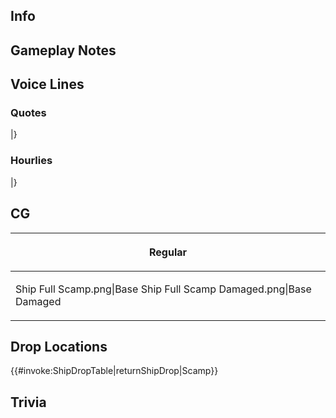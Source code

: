 ==Info==
{{KanmusuInfo|ID=493}}
{{KanmusuInfo|ID=493a}}

==Gameplay Notes==

==Voice Lines==
===Quotes===
{{ShipquoteHeader}}
{{ShipquoteKai
|scenario = Introduction
|origin =あんたがAdmiral? ん〜、そっか。あたいはGato級潜水艦、Scampさ。割りとできるよ。まあ、よろしく。
|translation =So you're the Admiral? Hmmm, I see. I'm the Gato-class submarine, Scamp. I'm quite capable. Well, nice to meet you.
}}
{{ShipquoteKai|scenario = Introduction|kai = true
|origin =Admiral, 元気そうじゃん。まあ、何より。Gato級潜水艦、Scamp、出撃できるぜ。…ん？心配ないさ、あたいに任せておきなって。行くぜ。
|translation =Admiral, you're looking well. That's good to see. Gato-class submarine, Scamp, ready to sortie... Hmm? Don't worry, I said you could leave it to me. Let's go.
}}
{{ShipquoteKai
|scenario = Library
|origin =あたいがGato級潜水艦、Scampだ。そうさ、大戦で最も活躍した艦級の一つとも評価される、あのGato級だよ。何度も敵の奥深くに出撃したさ。数えきれない戦果挙げたが、最後は日本海防艦に捕まっちまった。油断は大敵さ。
|translation =I'm the Gato-class submarine, Scamp. That's right, one of the most accomplished classes of the war, that Gato-class. I sortied deep into enemy territory many, many times. Despite my countless achievements, in the end I was caught by a Japanese coastal defense ship<ref>Believed to be ''Kaiboukan No.4'' i.e. Yotsu.</ref>. Carelessness is very dangerous.
}}
{{ShipquoteKai
|scenario = Secretary 1
|origin =How is everything?
|translation =How is everything?
}}
{{ShipquoteKai
|scenario = Secretary 2
|origin =What's up?
|translation =What's up?
}}
{{ShipquoteKai
|scenario = Secretary 3
|origin =だっから、あんまさっわんなって！魚雷の調子がよくなくていらいらしてんだ。あんまうざいと、お前やっちまうよ。
|translation =I told you, don't poke around there so much! I know my torps aren't so hot, don't rub it in<ref>Like all early war US submarines Scamp was saddled with unreliable Mark 14 torpedoes.</ref>. I'll do you in if you keep being annoying about it.
}}
{{ShipquoteKai|scenario = Secretary 3|kai = true
|origin =ん、魚雷も大分まともになってきた。Admiral, thanks. また一丁出かけて、あたいががつんとやってくるわ！
|translation =Mhm, the torpedoes are in tip-top shape now<ref>Once the Mark 14 torpedo was fixed they were actually excellent weapons that lasted long after World War II.</ref>. Admiral, thanks. I'll head out for a bit again and give 'em a real show!
}}
{{ShipquoteKai
|scenario = Idle
|origin =ん？Knock? 空いてるぜ。Admiralは今外してるけど。げっ、お前は… か、海防艦！S-Sorry!そこにおいておけ！いいから！
|translation =Hm? A knock? It's unlocked! Admiral ain't here right now though. Geh, you're... a, a coastal defense ship! S-Sorry! Yeah, just leave it there! Okay, okay!
}}
{{ShipquoteKai
|scenario = Secretary Married
|origin =ん、どうした、Admiral, tired? まあ、人生そんな時もあるよ。あ、そうだ、candy要る？ん、ほらよ。な？甘いだろ？悪くないさ。
|translation =Hm, what's the matter Admiral, tired? Well, it happens. Oh, I know - wanna candy? Yeah, here. See? Sweet, ain't it? Not half bad.
}}
{{ShipquoteKai
|scenario = Wedding
|origin =What's up? 何だ、Admiral? えぇ、これは？あたいに？まじ、なのかい？Really? そうか。もらっとくよ。いいじゃん。そうか、あたいにね？
|translation =What's up, Admiral? Huh, what's this? For me? You... serious? Really? Okay then, I'll take it. Wow, and it's for me.
}}
{{ShipquoteKai
|scenario = Looking At Scores
|origin =Information? Okay, half a moment.
|translation =Information? Okay, half a moment.
}}
{{ShipquoteKai
|scenario = Joining A Fleet
|origin =USS Scamp, sally go!
|translation =USS Scamp, sally go!
}}
{{ShipquoteKai
|scenario = Equipment 1
|origin =Torpedo? あぁ、ちゃんと調整したやつ、くれよ。頼むぜ。
|translation =Torpedo? Ahh, yeah, gimme the properly tuned ones, please.
}}
{{ShipquoteKai|scenario = Equipment 1|kai = true
|origin =Torpedo? あぁ、こいつなら、良さそうだ。Many thanks.
|translation =Torpedo? Ah, these'll do nicely. Many thanks.
}}
{{ShipquoteKai
|scenario = Equipment 2
|origin =This is really cool. 悪くないね。
|translation =This is really cool. Not half bad, this.
}}
{{ShipquoteKai
|scenario = Equipment 3
|origin =I dunno...
|translation =I dunno...
}}
{{ShipquoteKai
|scenario = Supply
|origin =Supply? ありがてえ。
|translation =Supply? Thanks.
}}
{{ShipquoteKai
|scenario = Docking Minor
|origin =悪い。ちょっと休憩。
|translation =My bad, gonna take a breather.
}}
{{ShipquoteKai
|scenario = Docking Major
|origin =ちょっと深手負ちまった。Sorry.
|translation =Got hurt pretty bad. Sorry.
}}
{{ShipquoteKai
|scenario = Construction
|origin =新しいやつ、来たってさ。
|translation =New girl's in, apparently.
}}
{{ShipquoteKai
|scenario = Returning From Sortie
|origin =Patrol, mission completed.
|translation =Patrol, mission completed.
}}
{{ShipquoteKai
|scenario = Starting A Sortie
|origin =Gato-class, Scamp, 哨戒に出る！抜錨する！
|translation =Gato-class, Scamp, going on patrol! Setting sail!
}}
{{ShipquoteKai|scenario = Starting A Sortie|kai = true
|origin =Gato-class, Scamp, 哨戒に出るぞ！獲物はどこだ？抜錨する！Weigh anchor!
|translation =Gato-class, Scamp, going on patrol! Where's my prey? Setting sail! Weigh anchor!
}}
{{ShipquoteKai
|scenario = Battle Start
|origin =獲物だ。見つけたぜ！発射管開け！やるぞ！
|translation =Prey in sight! Flood the torpedo tubes! We're going in!
}}
{{ShipquoteKai
|scenario = Attack
|origin =沈めるぞ。行け！
|translation =I'll sink ya. Attack!
}}
{{ShipquoteKai
|scenario = Air Battle/Daytime Spotting/Night Battle Attack
|origin =Number 1, 2, 3, 4, ready, fire!
|translation =Number 1, 2, 3, 4, ready, fire!
}}
{{ShipquoteKai
|scenario = Night Battle
|origin =逃がさんさ。追撃する！
|translation =You're not getting away. Pursuing!
}}
{{ShipquoteKai
|scenario = MVP
|origin =Battle stars? 七つ…　いや、こちではも、もっとかな。 Thanks.
|translation =Battle stars? I've got seven... well, I guess I can get some more here. Thanks.
}}
{{ShipquoteKai
|scenario = Minor Damage 1
|origin =うぉ、や、やばいか？
|translation =Woah, is, is it bad?
}}
{{ShipquoteKai
|scenario = Minor Damage 2
|origin =うぁ、何だ、爆雷？Hedgehog?
|translation =Wah, what was that, depth charges? From a Hedgehog!?
}}
{{ShipquoteKai
|scenario = Major Damage
|origin =ぎゃぁぁ！やばいぞ！緊急浮上！Emergency blow!
|translation =Gyaaa! This is bad! Main ballast tank, emergency blow!
}}
{{ShipquoteKai
|scenario = Sunk
|origin =何だよ…　また、あたい、やちまったか…　Goodbye... Admiral... 楽しかった…
|translation =You're kidding... I'm done for, again...? Goodbye... Admiral... it was fun...
}}
|}
<references/>
{{clear}}

===Hourlies===
{{ShipquoteHeader|type = hourly}}
{{ShipquoteKai|kai = true
|scenario = 00:00
|origin =今日はあたいの当番らしいぜ。Oh well. ん、何だ、文句あるの？
|translation =Seems like I'm on duty today. Oh well. Hm, what, you got a problem?
}}
{{ShipquoteKai|kai = true
|scenario = 01:00
|origin =It's one now. さて、あたいはもう寝るぜ。
|translation =It's one now. Well, I'm off to bed.
}}
{{ShipquoteKai|kai = true
|scenario = 02:00
|origin =あぁ？当直はダメなのか？Really? Shit... It's two now.
|translation =Ah? Not while I'm on the job? Really? Shit... It's two now.
}}
{{ShipquoteKai|kai = true
|scenario = 03:00
|origin =It's three now. ん、coffee? Admiralが入れてくれたんか？Thanks.
|translation =It's three now. Hm? Coffee? You brewed it for me? Thanks.
}}
{{ShipquoteKai|kai = true
|scenario = 04:00
|origin =It's four now. Admiral, あたいもcoffee入れた。飲む?はい。熱い、よ？
|translation =It's four now. Admiral, I brewed some coffee too. Want some? Here. It's... hot.
}}
{{ShipquoteKai|kai = true
|scenario = 05:00
|origin =It's five now. ん、うは、はぁ、もう朝だね。少しだけ寝ちゃう…　か…　な？
|translation =It's five now. *Yawn* Morning already. Maybe I'll sleep... a bit...?
}}
{{ShipquoteKai|kai = true
|scenario = 06:00
|origin =It's six now. Good morning, everybody!
|translation =It's six now. Good morning, everybody!
}}
{{ShipquoteKai|kai = true
|scenario = 07:00
|origin =It's seven now. Morningはscrambledとtoastと熱いcoffee決まり、だろう？あぁ、sugarはたっぷり. Okay!
|translation =It's seven now. Mornings mean scrambled eggs, toast, and hot coffee, right? Yeah, I added plenty of sugar. Okay! 
}}
{{ShipquoteKai|kai = true
|scenario = 08:00
|origin =It's eight now. さっ、朝飯食ったら、とっとろpatrol…　あ、ここじゃ「哨戒」だっけ？そう、海に哨戒に出るぜ！さっ、急いで、急いで！
|translation =It's eight now. Righty, soon as you're done with breakfast, it's off to patrol... ah, what was the Japanese for it, "shoukai"? Right, we'll head out to sea and "shoukai"! Hurry up already!
}}
{{ShipquoteKai|kai = true
|scenario = 09:00
|origin =It's nine now. ん、海はやっぱりいいな。さぁ、潜ろうか、行くぜ。
|translation =It's nine now. Mmm, really do love the sea. Alrighty, bout time to submerge. I'm off..
}}
{{ShipquoteKai|kai = true
|scenario = 10:00
|origin =It's ten now. よし、よし、魚雷の調子も悪くない。これなら…!
|translation =It's ten now. Good, good, the torpedoes ain't in half-bad shape. With these I can...!
}}
{{ShipquoteKai|kai = true
|scenario = 11:00
|origin =It's eleven now.「昼飯」？ああ、lunch? んだよ、任せろうって。あたい特製のsandwich, 持ってきているぜ。正午になったら、coffeeも入れてやる。
|translation =It's eleven now. "Hirumeshi"? Oh, lunch. Sheesh, I told ya, leave it to me. I brought my special sandwiches. I'll brew some coffee at noon.
}}
{{ShipquoteKai|kai = true
|scenario = 12:00
|origin =It's noon. さぁ、lunchだ。これがAdmiralの分。うまいぜ、食ってみ？ふんふん、な？
|translation =It's noon. Lunch is served. This is for you, Admiral. It's great, give it a bite. Hehe, told ya.
}}
{{ShipquoteKai|kai = true
|scenario = 13:00
|origin =It's o- ん？あれは…　あいつらは…　Japanese海防艦！？もしかしてNumber 4? やべぇ、ずらかるぞ！
|translation =It's o- hm? That's... those're... Japanese coastal defense ships!? Don't tell me that Number 4 is here too! I gotta run!
}}
{{ShipquoteKai|kai = true
|scenario = 14:00
|origin =It's two now. そ、そうか。あれはもう、友軍。そうか。Hiburi-class? そうか。安心だ…　な？
|translation =It's two now. R-Right. They're allies now. Right. Hiburi-class? I see. That's... comforting?
}}
{{ShipquoteKai|kai = true
|scenario = 15:00
|origin =It's three... おいおいおい、あれはガチNumber 4でわ？マジだろう、マジ！友軍？そうか、友軍だ。
|translation =It's three... woah, woah, woah, isn't that the real Number 4? It is, isn't it! Ally? Oh, right, she's an ally...
}}
{{ShipquoteKai|kai = true
|scenario = 16:00
|origin =It's four now. そうか、友軍か、そうか…　あ、あのイ号も…　いや、今は友軍だ、そうか！
|translation =It's four now. Right, allies, yeah... oh, that I-type<ref>''I-168'', whom ''Scamp'' sank</ref>... no, wait, allies, right!
}}
{{ShipquoteKai|kai = true
|scenario = 17:00
|origin =It's five now. ここのsunsetも、いいな。少し、感傷的に、なる。
|translation =It's five now. The sunset is pretty here too. Makes me... a little emotional...
}}
{{ShipquoteKai|kai = true
|scenario = 18:00
|origin =It's six now. ん、腹減った。
|translation =It's six now. Man, I'm starving.
}}
{{ShipquoteKai|kai = true
|scenario = 19:00
|origin =It's seven now. Dinnerはどうする？「間宮」？ほぉ、うまいのか？じゃ、行ってみよう！
|translation =It's seven now. What're we doing for dinner? "Mamiya's"? Hoh, how is it? Alright, let's go!
}}
{{ShipquoteKai|kai = true
|scenario = 20:00
|origin =はっ、むっ。It's eight now. むっ。うまいわ、ここ、ガチで。はっ、むっ、むっ。
|translation =*Nom* It's eight now. *Nom* Delish, this place, for real. *Nom nom*
}}
{{ShipquoteKai|kai = true
|scenario = 21:00
|origin =It's nine now. ありゃ何だ？あの重巡…　Italiaか？やばくねぇ？ん、関わらんとこ…　ん、来たぞ！
|translation =It's nine now. What's that? Those heavy cruisers... Italians? Aren't they pretty messed up? Hmm, best avoid them... Ahh, they're here!
}}
{{ShipquoteKai|kai = true
|scenario = 22:00
|origin =It's ten now. はぁ、食った、食った。食いすぎたな。帰ったらcoffeeでも入れてくれ。な？
|translation =It's ten now. Hah, man am I stuffed. Make me some coffee when we get back, kay?
}}
{{ShipquoteKai|kai = true
|scenario = 23:00
|origin =It's eleven now. また、thanks. ん、うまいね。やるな、Admiral.
|translation =It's eleven now. Thanks again. Mmm, that's good. You make good coffee, Admiral.
}}
|}
<references/>
{{clear}}

==CG==
{| class="mw-collapsible mw-collapsed wikitable" style="width: 100%;"
!Regular
|-
|<gallery>
Ship Full Scamp.png|Base
Ship Full Scamp Damaged.png|Base Damaged
</gallery>
|}

==Drop Locations==
{{#invoke:ShipDropTable|returnShipDrop|Scamp}}

==Trivia==

{{Shiplist}}